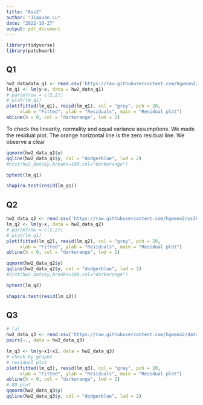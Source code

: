 ```yaml
---
title: "Ass2"
author: "Jiaxuan Lu"
date: "2022-10-27"
output: pdf_document
---
```

```r
library(tidyverse)
library(patchwork)
```
## Q1
```r
hw2_datadata_q1 <- read.csv('https://raw.githubusercontent.com/hgweon2/ss3859/master/hw2-data-2.csv')
lm_q1 <- lm(y~x, data = hw2_data_q1)
# par(mfrow = c(2,2))
# plot(lm_q1)
plot(fitted(lm_q1), resid(lm_q1), col = "grey", pch = 20,
     xlab = "Fitted", ylab = "Residuals", main = "Residual plot")
abline(h = 0, col = "darkorange", lwd = 2)
```
To check the linearity, normality and equal variance assumptions. We made the residual plot. The orange horizontal line is the zero residual line. We observe a clear 
```r
qqnorm(hw2_data_q1$y)  
qqline(hw2_data_q1$y, col = "dodgerblue", lwd = 2)
#hist(hw2_data$y,breaks=100,col="darkorange")
```



```r
bptest(lm_q1)
```


```r
shapiro.test(resid(lm_q1))
```

## Q2

```r
hw2_data_q2 <- read.csv('https://raw.githubusercontent.com/hgweon2/ss3859/master/hw2-data-3.csv')
lm_q2 <- lm(y~x, data = hw2_data_q2)
# par(mfrow = c(2,2))
# plot(lm_q1)
plot(fitted(lm_q2), resid(lm_q2), col = "grey", pch = 20,
     xlab = "Fitted", ylab = "Residuals", main = "Residual plot")
abline(h = 0, col = "darkorange", lwd = 2)
```
```r
qqnorm(hw2_data_q2$y)  
qqline(hw2_data_q2$y, col = "dodgerblue", lwd = 2)
#hist(hw2_data$y,breaks=100,col="darkorange")
```

```r
bptest(lm_q2)
```


```r
shapiro.test(resid(lm_q2))
```

## Q3
```r
# (a)
hw2_data_q3 <- read.csv('https://raw.githubusercontent.com/hgweon2/data/main/hw3-data.txt')
pairs(~., data = hw2_data_q3)
```

```r
lm_q3 <- lm(y~x1+x2, data = hw2_data_q3)
# check by graphs 
# residual plot
plot(fitted(lm_q3), resid(lm_q3), col = "grey", pch = 20,
     xlab = "Fitted", ylab = "Residuals", main = "Residual plot")
abline(h = 0, col = "darkorange", lwd = 2)
# QQ plot
qqnorm(hw2_data_q3$y)  
qqline(hw2_data_q3$y, col = "dodgerblue", lwd = 2)

```

